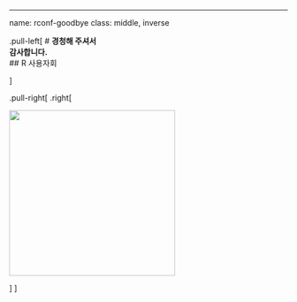 
---
name: rconf-goodbye
class: middle, inverse

.pull-left[
# **경청해 주셔서 <br>감사합니다.**
<br/>
## R 사용자회

]

.pull-right[
.right[

<img style="border-radius: 0%;" src="https://raw.githubusercontent.com/statkclee/art/gh-pages/fig/rlogo/bright%EC%98%81%EB%AC%B8%EC%84%B8%EB%A1%9C.png" width="300px"/>

]
]
